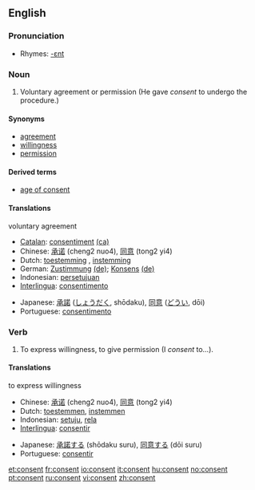 ==English==

===Pronunciation===
*Rhymes: [[Rhymes:English:-ɛnt|-ɛnt]]

===Noun===
{{en-noun}}

# Voluntary agreement or permission (He gave ''consent'' to undergo the procedure.)

====Synonyms====
*[[agreement]]
*[[willingness]]
*[[permission]]

====Derived terms====
*[[age of consent]]

====Translations====
;voluntary agreement
{{top}}
*[[Catalan]]: [[consentiment]] {{m}} [[:ca:consentiment|(ca)]]
*Chinese: [[承诺]] (cheng2 nuo4), [[同意]] (tong2 yi4)
*Dutch: [[toestemming]] {{f}}, [[instemming]] {{f}}
*German: [[Zustimmung]] {{f}} [[:de:Zustimmung|(de)]]; [[Konsens]] {{m}} [[:de:Konsens|(de)]]
*Indonesian: [[setuju|persetujuan]]
*[[Interlingua]]: [[consentimento]]
{{mid}}
*Japanese: [[承諾]] ([[しょうだく]], shōdaku), [[同意]] ([[どうい]], dōi)
*Portuguese: [[consentimento]] {{m}}
{{bottom}}

===Verb===
{{en-verb}}

# To express willingness, to give permission (I ''consent'' to...).

====Translations====
;to express willingness
{{top}}
*Chinese: [[承诺]] (cheng2 nuo4), [[同意]] (tong2 yi4)
*Dutch: [[toestemmen]], [[instemmen]]
*Indonesian: [[setuju]], [[rela]]
*[[Interlingua]]: [[consentir]]
{{mid}}
*Japanese: [[承諾する]] (shōdaku suru), [[同意する]] (dōi suru)
*Portuguese: [[consentir]]
{{bottom}}

[[et:consent]]
[[fr:consent]]
[[io:consent]]
[[it:consent]]
[[hu:consent]]
[[no:consent]]
[[pt:consent]]
[[ru:consent]]
[[vi:consent]]
[[zh:consent]]